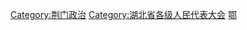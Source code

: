 [[Category:荆门政治|Category:荆门政治]]
[[Category:湖北省各级人民代表大会|Category:湖北省各级人民代表大会]]
[[Category:设区的市人民代表大会|鄂]]